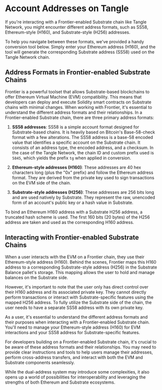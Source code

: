 
# Account Addresses on Tangle

If you're interacting with a Frontier-enabled Substrate chain like Tangle Network, you might encounter different address formats, such as SS58, Ethereum-style (H160), and Substrate-style (H256) addresses.

To help you navigate between these formats, we've provided a handy conversion tool below. Simply enter your Ethereum address (H160), and the tool will generate the corresponding Substrate address (SS58) used on the Tangle Network chain.

<EvmToSubstrateConverter />

## Address Formats in Frontier-enabled Substrate Chains

Frontier is a powerful toolset that allows Substrate-based blockchains to offer Ethereum Virtual Machine (EVM) compatibility. This means that developers can deploy and execute Solidity smart contracts on Substrate chains with minimal changes. When working with Frontier, it's essential to understand the different address formats and their relationships. In a Frontier-enabled Substrate chain, there are three primary address formats:

1. **SS58 addresses**: SS58 is a simple account format designed for Substrate-based chains. It is heavily based on Bitcoin's Base-58-check format with a few alterations. The SS58 address is a base-58 encoded value that identifies a specific account on the Substrate chain. It consists of an address type, the encoded address, and a checksum. In the case of the Tangle Network, the chain ID and custom prefix used is `5845`, which yields the prefix `tg` when applied in conversion.

2. **Ethereum-style addresses (H160)**: These addresses are 40 hex characters long (plus the "0x" prefix) and follow the Ethereum address format. They are derived from the private key used to sign transactions on the EVM side of the chain.

3. **Substrate-style addresses (H256)**: These addresses are 256 bits long and are used natively by Substrate. They represent the raw, unencoded form of an account's public key or a hash value in Substrate.

To bind an Ethereum H160 address with a Substrate H256 address, a truncated hash scheme is used. The first 160 bits (20 bytes) of the H256 address are taken and used as the corresponding H160 address.

## Interacting with Frontier-enabled Substrate Chains

When a user interacts with the EVM on a Frontier chain, they use their Ethereum-style address (H160). Behind the scenes, Frontier maps this H160 address to a corresponding Substrate-style address (H256) in the Substrate Balance pallet's storage. This mapping allows the user to hold and manage balances on the Substrate side.

However, it's important to note that the user only has direct control over their H160 address and its associated private key. They cannot directly perform transactions or interact with Substrate-specific features using the mapped H256 address. To fully utilize the Substrate side of the chain, the user needs to have a separate SS58 address with its own private key.

As a user, it's essential to understand the different address formats and their purposes when interacting with a Frontier-enabled Substrate chain. You'll need to manage your Ethereum-style address (H160) for EVM interactions and your SS58 address for Substrate-specific features.

For developers building on a Frontier-enabled Substrate chain, it's crucial to be aware of these address formats and their relationships. You may need to provide clear instructions and tools to help users manage their addresses, perform cross-address transfers, and interact with both the EVM and Substrate components seamlessly.

While the dual-address system may introduce some complexities, it also opens up a world of possibilities for interoperability and leveraging the strengths of both Ethereum and Substrate ecosystems.
